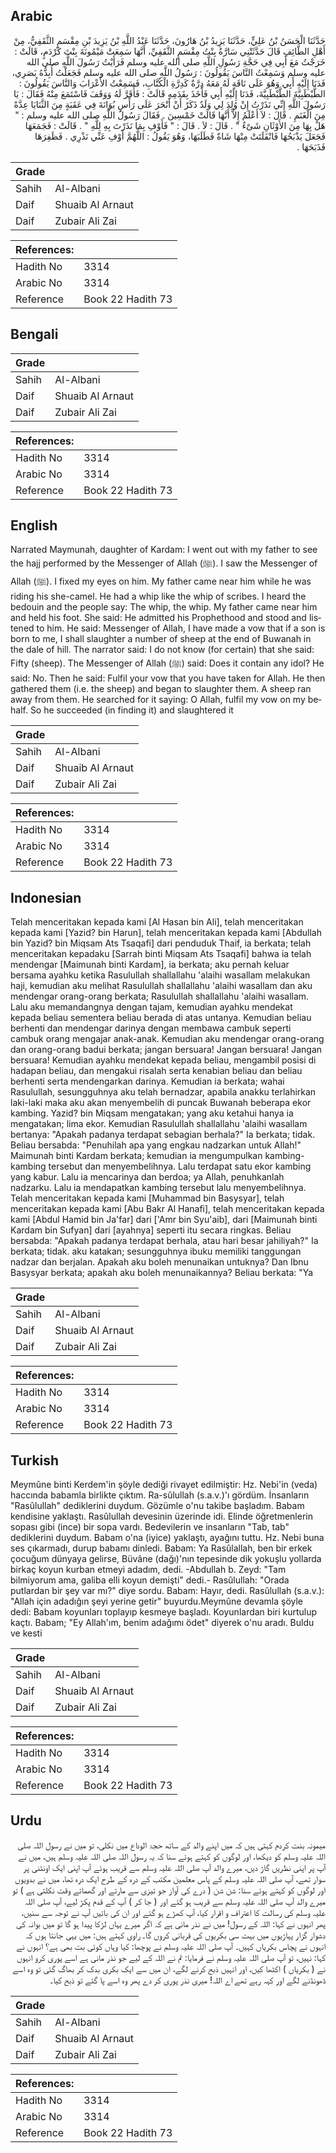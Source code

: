 ## Arabic


<div dir="rtl" lang="ar" style={{fontSize:'larger',backgroundColor:'#f8f9fa',padding:20}}>
حَدَّثَنَا الْحَسَنُ بْنُ عَلِيٍّ، حَدَّثَنَا يَزِيدُ بْنُ هَارُونَ، حَدَّثَنَا عَبْدُ اللَّهِ بْنُ يَزِيدَ بْنِ مِقْسَمٍ الثَّقَفِيُّ، مِنْ أَهْلِ الطَّائِفِ قَالَ حَدَّثَتْنِي سَارَّةُ بِنْتُ مِقْسَمٍ الثَّقَفِيِّ، أَنَّهَا سَمِعَتْ مَيْمُونَةَ بِنْتَ كَرْدَمٍ، قَالَتْ ‏:‏ خَرَجْتُ مَعَ أَبِي فِي حَجَّةِ رَسُولِ اللَّهِ صلى الله عليه وسلم فَرَأَيْتُ رَسُولَ اللَّهِ صلى الله عليه وسلم وَسَمِعْتُ النَّاسَ يَقُولُونَ ‏:‏ رَسُولُ اللَّهِ صلى الله عليه وسلم فَجَعَلْتُ أُبِدُّهُ بَصَرِي، فَدَنَا إِلَيْهِ أَبِي وَهُوَ عَلَى نَاقَةٍ لَهُ مَعَهُ دِرَّةٌ كَدِرَّةِ الْكُتَّابِ، فَسَمِعْتُ الأَعْرَابَ وَالنَّاسَ يَقُولُونَ ‏:‏ الطَّبْطَبِيَّةَ الطَّبْطَبِيَّةَ، فَدَنَا إِلَيْهِ أَبِي فَأَخَذَ بِقَدَمِهِ قَالَتْ ‏:‏ فَأَقَرَّ لَهُ وَوَقَفَ فَاسْتَمَعَ مِنْهُ فَقَالَ ‏:‏ يَا رَسُولَ اللَّهِ إِنِّي نَذَرْتُ إِنْ وُلِدَ لِي وَلَدٌ ذَكَرٌ أَنْ أَنْحَرَ عَلَى رَأْسِ بُوَانَةَ فِي عَقَبَةٍ مِنَ الثَّنَايَا عِدَّةً مِنَ الْغَنَمِ ‏.‏ قَالَ ‏:‏ لاَ أَعْلَمُ إِلاَّ أَنَّهَا قَالَتْ خَمْسِينَ ‏.‏ فَقَالَ رَسُولُ اللَّهِ صلى الله عليه وسلم ‏:‏ ‏"‏ هَلْ بِهَا مِنَ الأَوْثَانِ شَىْءٌ ‏"‏ ‏.‏ قَالَ ‏:‏ لاَ ‏.‏ قَالَ ‏:‏ ‏"‏ فَأَوْفِ بِمَا نَذَرْتَ بِهِ لِلَّهِ ‏"‏ ‏.‏ قَالَتْ ‏:‏ فَجَمَعَهَا فَجَعَلَ يَذْبَحُهَا فَانْفَلَتَتْ مِنْهَا شَاةٌ فَطَلَبَهَا، وَهُوَ يَقُولُ ‏:‏ اللَّهُمَّ أَوْفِ عَنِّي نَذْرِي ‏.‏ فَظَفِرَهَا فَذَبَحَهَا ‏.‏
</div>
<div style={{backgroundColor:'#f8f9fa',padding:20, marginBottom: 10}}><table> <thead> <tr> <th>Grade</th> <th></th> </tr> </thead> <tbody> <tr><td>Sahih</td><td>Al-Albani</td></tr><tr><td>Daif</td><td>Shuaib Al Arnaut</td></tr><tr><td>Daif</td><td>Zubair Ali Zai</td></tr></tbody></table><table> <thead> <tr> <th>References:</th> <th></th> </tr> </thead> <tbody><tr><td>Hadith No</td><td>3314</td></tr><tr><td>Arabic No</td><td>3314</td></tr><tr><td>Reference</td><td>Book 22 Hadith 73</td></tr></tbody></table></div>

## Bengali


<div dir="ltr" lang="bn" style={{fontSize:'larger',backgroundColor:'#f8f9fa',padding:20}}>

</div>
<div style={{backgroundColor:'#f8f9fa',padding:20, marginBottom: 10}}><table> <thead> <tr> <th>Grade</th> <th></th> </tr> </thead> <tbody> <tr><td>Sahih</td><td>Al-Albani</td></tr><tr><td>Daif</td><td>Shuaib Al Arnaut</td></tr><tr><td>Daif</td><td>Zubair Ali Zai</td></tr></tbody></table><table> <thead> <tr> <th>References:</th> <th></th> </tr> </thead> <tbody><tr><td>Hadith No</td><td>3314</td></tr><tr><td>Arabic No</td><td>3314</td></tr><tr><td>Reference</td><td>Book 22 Hadith 73</td></tr></tbody></table></div>

## English


<div dir="ltr" lang="en" style={{fontSize:'larger',backgroundColor:'#f8f9fa',padding:20}}>
Narrated Maymunah, daughter of Kardam: I went out with my father to see the hajj performed by the Messenger of Allah (ﷺ). I saw the Messenger of Allah (ﷺ). I fixed my eyes on him. My father came near him while he was riding his she-camel. He had a whip like the whip of scribes. I heard the bedouin and the people say: The whip, the whip. My father came near him and held his foot. She said: He admitted his Prophethood and stood and listened to him. He said: Messenger of Allah, I have made a vow that if a son is born to me, I shall slaughter a number of sheep at the end of Buwanah in the dale of hill. The narrator said: I do not know (for certain) that she said: Fifty (sheep). The Messenger of Allah (ﷺ) said: Does it contain any idol? He said: No. Then he said: Fulfil your vow that you have taken for Allah. He then gathered them (i.e. the sheep) and began to slaughter them. A sheep ran away from them. He searched for it saying: O Allah, fulfil my vow on my behalf. So he succeeded (in finding it) and slaughtered it
</div>
<div style={{backgroundColor:'#f8f9fa',padding:20, marginBottom: 10}}><table> <thead> <tr> <th>Grade</th> <th></th> </tr> </thead> <tbody> <tr><td>Sahih</td><td>Al-Albani</td></tr><tr><td>Daif</td><td>Shuaib Al Arnaut</td></tr><tr><td>Daif</td><td>Zubair Ali Zai</td></tr></tbody></table><table> <thead> <tr> <th>References:</th> <th></th> </tr> </thead> <tbody><tr><td>Hadith No</td><td>3314</td></tr><tr><td>Arabic No</td><td>3314</td></tr><tr><td>Reference</td><td>Book 22 Hadith 73</td></tr></tbody></table></div>

## Indonesian


<div dir="ltr" lang="id" style={{fontSize:'larger',backgroundColor:'#f8f9fa',padding:20}}>
Telah menceritakan kepada kami [Al Hasan bin Ali], telah menceritakan kepada kami [Yazid? bin Harun], telah menceritakan kepada kami [Abdullah bin Yazid? bin Miqsam Ats Tsaqafi] dari penduduk Thaif, ia berkata; telah menceritakan kepadaku [Sarrah binti Miqsam Ats Tsaqafi] bahwa ia telah mendengar [Maimunah binti Kardam], ia berkata; aku pernah keluar bersama ayahku ketika Rasulullah shallallahu 'alaihi wasallam melakukan haji, kemudian aku melihat Rasulullah shallallahu 'alaihi wasallam dan aku mendengar orang-orang berkata; Rasulullah shallallahu 'alaihi wasallam. Lalu aku memandangnya dengan tajam, kemudian ayahku mendekat kepada beliau sementera beliau berada di atas untanya. Kemudian beliau berhenti dan mendengar darinya dengan membawa cambuk seperti cambuk orang mengajar anak-anak. Kemudian aku mendengar orang-orang dan orang-orang badui berkata; jangan bersuara! Jangan bersuara! Jangan bersuara! Kemudian ayahku mendekat kepada beliau, mengambil posisi di hadapan beliau, dan mengakui risalah serta kenabian beliau dan beliau berhenti serta mendengarkan darinya. Kemudian ia berkata; wahai Rasulullah, sesungguhnya aku telah bernadzar, apabila anakku terlahirkan laki-laki maka aku akan menyembelih di puncak Buwanah beberapa ekor kambing. Yazid? bin Miqsam mengatakan; yang aku ketahui hanya ia mengatakan; lima ekor. Kemudian Rasulullah shallallahu 'alaihi wasallam bertanya: "Apakah padanya terdapat sebagian berhala?" Ia berkata; tidak. Beliau bersabda: "Penuhilah apa yang engkau nadzarkan untuk Allah!" Maimunah binti Kardam berkata; kemudian ia mengumpulkan kambing-kambing tersebut dan menyembelihnya. Lalu terdapat satu ekor kambing yang kabur. Lalu ia mencarinya dan berdoa; ya Allah, penuhkanlah nadzarku. Lalu ia mendapatkan kambing tersebut lalu menyembelihnya. Telah menceritakan kepada kami [Muhammad bin Basysyar], telah menceritakan kepada kami [Abu Bakr Al Hanafi], telah menceritakan kepada kami [Abdul Hamid bin Ja'far] dari ['Amr bin Syu'aib], dari [Maimunah binti Kardam bin Sufyan] dari [ayahnya] seperti itu secara ringkas. Beliau bersabda: "Apakah padanya terdapat berhala, atau hari besar jahiliyah?" Ia berkata; tidak. aku katakan; sesungguhnya ibuku memiliki tanggungan nadzar dan berjalan. Apakah aku boleh menunaikan untuknya? Dan Ibnu Basysyar berkata; apakah aku boleh menunaikannya? Beliau berkata: "Ya
</div>
<div style={{backgroundColor:'#f8f9fa',padding:20, marginBottom: 10}}><table> <thead> <tr> <th>Grade</th> <th></th> </tr> </thead> <tbody> <tr><td>Sahih</td><td>Al-Albani</td></tr><tr><td>Daif</td><td>Shuaib Al Arnaut</td></tr><tr><td>Daif</td><td>Zubair Ali Zai</td></tr></tbody></table><table> <thead> <tr> <th>References:</th> <th></th> </tr> </thead> <tbody><tr><td>Hadith No</td><td>3314</td></tr><tr><td>Arabic No</td><td>3314</td></tr><tr><td>Reference</td><td>Book 22 Hadith 73</td></tr></tbody></table></div>

## Turkish


<div dir="ltr" lang="tr" style={{fontSize:'larger',backgroundColor:'#f8f9fa',padding:20}}>
Meymûne binti Kerdem'in şöyle dediği rivayet edilmiştir: Hz. Nebi'in (veda) haccında babamla birlikte çıktım. Ra-sûlullah (s.a.v.)'ı gördüm. İnsanların "Rasûlullah" dediklerini duydum. Gözümle o'nu takibe başladım. Babam kendisine yaklaştı. Rasûlullah devesinin üzerinde idi. Elinde öğretmenlerin sopası gibi (ince) bir sopa vardı. Bedevilerin ve insanların "Tab, tab" dediklerini duydum. Babam o'na (iyice) yaklaştı, ayağını tuttu. Hz. Nebi buna ses çıkarmadı, durup babamı dinledi. Babam: Ya Rasûlallah, ben bir erkek çocuğum dünyaya gelirse, Büvâne (dağı)'nın tepesinde dik yokuşlu yollarda birkaç koyun kurban etmeyi adadım, dedi. -Abdullah b. Zeyd: "Tam bilmiyorum ama, galiba elli koyun demişti" dedi.- Rasûlullah: "Orada putlardan bir şey var mı?" diye sordu. Babam: Hayır, dedi. Rasûlullah (s.a.v.): "Allah için adadığın şeyi yerine getir" buyurdu.Meymûne devamla şöyle dedi: Babam koyunları toplayıp kesmeye başladı. Koyunlardan biri kurtulup kaçtı. Babam; "Ey Allah'ım, benim adağımı ödet" diyerek o'nu aradı. Buldu ve kesti
</div>
<div style={{backgroundColor:'#f8f9fa',padding:20, marginBottom: 10}}><table> <thead> <tr> <th>Grade</th> <th></th> </tr> </thead> <tbody> <tr><td>Sahih</td><td>Al-Albani</td></tr><tr><td>Daif</td><td>Shuaib Al Arnaut</td></tr><tr><td>Daif</td><td>Zubair Ali Zai</td></tr></tbody></table><table> <thead> <tr> <th>References:</th> <th></th> </tr> </thead> <tbody><tr><td>Hadith No</td><td>3314</td></tr><tr><td>Arabic No</td><td>3314</td></tr><tr><td>Reference</td><td>Book 22 Hadith 73</td></tr></tbody></table></div>

## Urdu


<div dir="rtl" lang="ur" style={{fontSize:'larger',backgroundColor:'#f8f9fa',padding:20}}>
میمونہ بنت کردم کہتی ہیں کہ میں اپنے والد کے ساتھ حجۃ الوداع میں نکلی، تو میں نے رسول اللہ صلی اللہ علیہ وسلم کو دیکھا، اور لوگوں کو کہتے ہوئے سنا کہ یہ رسول اللہ صلی اللہ علیہ وسلم ہیں، میں نے آپ پر اپنی نظریں گاڑ دیں، میرے والد آپ صلی اللہ علیہ وسلم سے قریب ہوئے آپ اپنی ایک اونٹنی پر سوار تھے، آپ صلی اللہ علیہ وسلم کے پاس معلمین مکتب کے درہ کے طرح ایک درہ تھا، میں نے بدویوں اور لوگوں کو کہتے ہوئے سنا: شن شن ( درے کی آواز جو تیزی سے مارتے اور گھماتے وقت نکلتی ہے ) تو میرے والد آپ صلی اللہ علیہ وسلم سے قریب ہو گئے اور ( جا کر ) آپ کے قدم پکڑ لیے، آپ صلی اللہ علیہ وسلم کی رسالت کا اعتراف و اقرار کیا، آپ کھڑے ہو گئے اور ان کی باتیں آپ نے توجہ سے سنیں، پھر انہوں نے کہا: اللہ کے رسول! میں نے نذر مانی ہے کہ اگر میرے یہاں لڑکا پیدا ہو گا تو میں بوانہ کی دشوار گزار پہاڑیوں میں بہت سی بکریوں کی قربانی کروں گا۔ راوی کہتے ہیں: میں یہی جانتا ہوں کہ انہوں نے پچاس بکریاں کہیں۔ آپ صلی اللہ علیہ وسلم نے پوچھا: کیا وہاں کوئی بت بھی ہے؟ انہوں نے کہا: نہیں، تو آپ صلی اللہ علیہ وسلم نے فرمایا: تم نے اللہ کے لیے جو نذر مانی ہے اسے پوری کرو انہوں نے ( بکریاں ) اکٹھا کیں، اور انہیں ذبح کرنے لگے، ان میں سے ایک بکری بدک کر بھاگ گئی تو وہ اسے ڈھونڈنے لگے اور کہہ رہے تھے اے اللہ! میری نذر پوری کر دے پھر وہ اسے پا گئے تو ذبح کیا۔
</div>
<div style={{backgroundColor:'#f8f9fa',padding:20, marginBottom: 10}}><table> <thead> <tr> <th>Grade</th> <th></th> </tr> </thead> <tbody> <tr><td>Sahih</td><td>Al-Albani</td></tr><tr><td>Daif</td><td>Shuaib Al Arnaut</td></tr><tr><td>Daif</td><td>Zubair Ali Zai</td></tr></tbody></table><table> <thead> <tr> <th>References:</th> <th></th> </tr> </thead> <tbody><tr><td>Hadith No</td><td>3314</td></tr><tr><td>Arabic No</td><td>3314</td></tr><tr><td>Reference</td><td>Book 22 Hadith 73</td></tr></tbody></table></div>